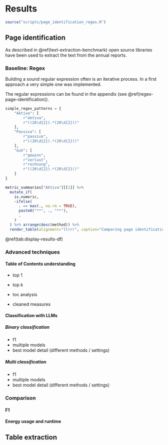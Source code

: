 # Results

```r
source("scripts/page_identification_regex.R")
```

## Page identification

As described in \@ref(text-extraction-benchmark) open source libraries have been used to extract the text from the annual reports.

### Baseline: Regex {#regex-page-identification}

Building a sound regular expression often is an iterative process. In a first approach a very simple one was implemented. 

The regular expressions can be found in the appendix (see \@ref(regex-page-identification)).

```python
simple_regex_patterns = {
    "Aktiva": [
        r"aktiva",
        r"((20\d{2}).*(20\d{2}))"
    ],
    "Passiva": [
        r"passiva",
        r"((20\d{2}).*(20\d{2}))"
    ],
    "GuV": [
        r"gewinn",
        r"verlust",
        r"rechnung",
        r"((20\d{2}).*(20\d{2}))"
    ]
}
```

```r
metric_summaries["Aktiva"][[1]] %>%
  mutate_if(
    is.numeric, 
    ~ifelse(
      . == max(., na.rm = TRUE),
      paste0("**", ., "**"),
      .
    )
  ) %>% arrange(desc(method)) %>% 
  render_table(alignment="llrrr", caption="Comparing page identification metrics for different regular expressions for classification task 'Aktiva'", ref="display-results-df")
```

\@ref(tab:display-results-df)

### Advanced techniques

#### Table of Contents understanding

* top 1
* top k

* toc analysis
* cleaned measures

#### Classification with LLMs {#llm-page-identification}

##### Binary classification

* f1
* multiple models
* best model detail (different methods / settings)

##### Multi classification

* f1
* multiple models
* best model detail (different methods / settings)

### Comparison

#### F1

#### Energy usage and runtime

## Table extraction